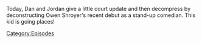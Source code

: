 {{DEFAULTSORT:
    #_EPISODE_0708:The Cuck-Destroyer Destroys The Stage
}}{{Episode
    | title           = The Cuck-Destroyer Destroys The Stage
    | caption         = Listen to this episode on [https://knowledgefight.libsyn.com/708-the-cuck-destroyer-destroys-the-stage Libsyn] [https://open.spotify.com/episode/7jg6tF1BtaxcC4JP2jWmsE Spotify], Read the [[Transcript/708: The Cuck-Destroyer Destroys The Stage|Unofficial Transcript]], View discussion on [https://reddit.com/wbpwda Reddit]
    | episodeNumber   = 708
    | length          = 01:14:42
    | airDate         = July 30, 2022
    | previousEpisode = [[707: Dan's War]]
    | nextEpisode     = [[709: 2 Dan's 2 War]]
}}

{{Stub}}

Today, Dan and Jordan give a little court update and then decompress by deconstructing Owen Shroyer's recent debut as a stand-up comedian.  This kid is going places!

[[Category:Episodes]]
